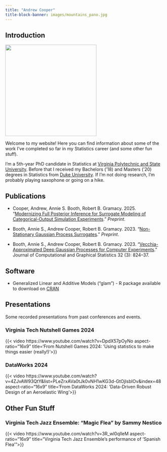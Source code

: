 ```yaml
---
title: "Andrew Cooper"
title-block-banner: images/mountains_pano.jpg
---
```




## Introduction

::: {.grid}

::: {.g-col-4}
![](images/headshot.jpg){fig-align="left" width="3in"}
:::

::: {.g-col-8}
Welcome to my website! Here you can find information about some of the work I've completed so far in my Statistics career (and some other fun stuff). 

I'm a 5th-year PhD candidate in Statistics at [Virginia Polytechnic and State University](https://www.stat.vt.edu/). Before that I received my Bachelors ('18) and Masters ('20) degrees in Statistics from [Duke University](https://stat.duke.edu/). If I'm not doing research, I'm probably playing saxophone or going on a hike.
:::
:::

## Publications

- Cooper, Andrew, Annie S. Booth, Robert B. Gramacy. 2025. “[Modernizing Full Posterior Inference for Surrogate Modeling of Categorical-Output Simulation Experiments](https://arxiv.org/abs/2501.14946).” *Preprint*.

- Booth, Annie S., Andrew Cooper, Robert B. Gramacy. 2023. “[Non-Stationary Gaussian Process Surrogates](https://arxiv.org/abs/2305.19242).” *Preprint*.  

- Booth, Annie S., Andrew Cooper, Robert B. Gramacy. 2023. “[Vecchia-Approximated Deep Gaussian Processes for Computer Experiments](https://www.tandfonline.com/doi/abs/10.1080/10618600.2022.2129662).” Journal of Computational and Graphical Statistics 32 (3): 824–37.


## Software

- Generalized Linear and Additive Models ("glam") - R package available to download on [CRAN](https://cran.r-project.org/web/packages/glam/index.html)

## Presentations

Some recorded presentations from past conferences and events.

### Virginia Tech Nutshell Games 2024

{{< video https://www.youtube.com/watch?v=DpdX57pOyNo aspect-ratio="16x9" title='From Nutshell Games 2024: 'Using statistics to make things easier (really!)'>}}

### DataWorks 2024

{{< video https://www.youtube.com/watch?v=4ZJvAW93QtY&list=PLeZrxAVa0tJk0vNH1wKG3d-GtOjIsbIOv&index=48 aspect-ratio="16x9" title='From DataWorks 2024: ’Data-Driven Robust Design of an Aeroelastic Wing'>}}

## Other Fun Stuff

### Virginia Tech Jazz Ensemble: "Magic Flea" by Sammy Nestico

{{< video https://www.youtube.com/watch?v=3R_wl0qlleM aspect-ratio="16x9" title="Virginia Tech Jazz Ensemble's performance of 'Spanish Flea'">}}